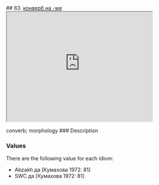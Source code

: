 ## 63. <a href =  'https://agricolamz.github.io/The_Circassian_Isoglosses_Database/63.html'>конверб на -we</a><div class='box'><iframe src='https://agricolamz.github.io/The_Circassian_Isoglosses_Database/63.html' width = '400px' height = '300px'></iframe></div>converb; morphology
### Description



### Values
There are the following value for each idiom:

* Abzakh  да [Кумахова 1972: 81] 
* SWC  да [Кумахова 1972: 81] 

